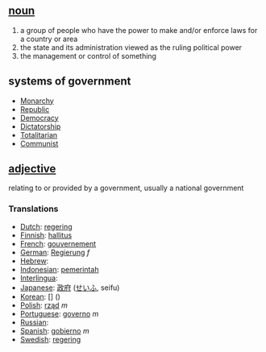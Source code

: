 ==[[noun]]==

# a group of people who have the power to make and/or enforce laws for a country or area
# the state and its administration viewed as the ruling political power
# the management or control of something

==systems of government==
*[[Monarchy]]
*[[Republic]]
*[[Democracy]]
*[[Dictatorship]]
*[[Totalitarian]]
*[[Communist]]

==[[adjective]]==

relating to or provided by a government, usually a national government

===Translations===
*[[Dutch]]: [[regering]]
*[[Finnish]]: [[hallitus]]
*[[French]]: [[gouvernement]]
*[[German]]: [[Regierung]] ''f''
*[[Hebrew]]: [[]] '' ''
*[[Indonesian]]: [[pemerintah]]
*[[Interlingua]]: [[]]
*[[Japanese]]: [[政府]] ([[せいふ]], seifu)
*[[Korean]]: [[]] [] ()
*[[Polish]]: [[rząd]] ''m''
*[[Portuguese]]: [[governo]] ''m''
*[[Russian]]: [[]]
*[[Spanish]]: [[gobierno]] ''m''
*[[Swedish]]: [[regering]]